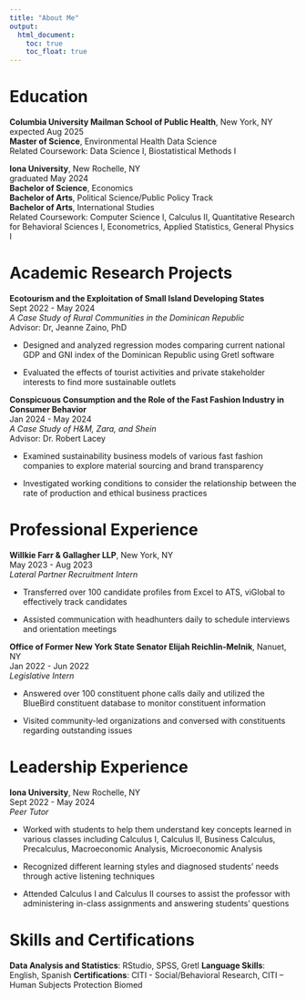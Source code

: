 ```yaml
---
title: "About Me"
output: 
  html_document:
    toc: true
    toc_float: true
---
```


# Education

**Columbia University Mailman School of Public Health**, New York, NY   
expected Aug 2025      
**Master of Science**, Environmental Health Data Science    
Related Coursework: Data Science I, Biostatistical Methods I    

**Iona University**, New Rochelle, NY   
graduated May 2024    
**Bachelor of Science**, Economics    
**Bachelor of Arts**, Political Science/Public Policy Track   
**Bachelor of Arts**, International Studies   
Related Coursework: Computer Science I, Calculus II, Quantitative Research for Behavioral Sciences I, Econometrics, Applied Statistics, General Physics I


# Academic Research Projects

**Ecotourism and the Exploitation of Small Island Developing States**                                   
Sept 2022 - May 2024    
_A Case Study of Rural Communities in the Dominican Republic_   
Advisor: Dr, Jeanne Zaino, PhD

*   Designed and analyzed regression modes comparing current national GDP and GNI index of the Dominican Republic using Gretl software

*   Evaluated the effects of tourist activities and private stakeholder interests to find more sustainable outlets

**Conspicuous Consumption and the Role of the Fast Fashion Industry in Consumer Behavior**      	
Jan 2024 - May 2024   
_A Case Study of H&M, Zara, and Shein_    
Advisor: Dr. Robert Lacey

*   Examined sustainability business models of various fast fashion companies to explore material sourcing and brand transparency

*   Investigated working conditions to consider the relationship between the rate of production and ethical business practices


# Professional Experience

**Willkie Farr & Gallagher LLP**, New York, NY    
May 2023 - Aug 2023   
_Lateral Partner Recruitment Intern_

*   Transferred over 100 candidate profiles from Excel to ATS, viGlobal to effectively track candidates

*   Assisted communication with headhunters daily to schedule interviews and orientation meetings

**Office of Former New York State Senator Elijah Reichlin-Melnik**, Nanuet, NY    	                    
Jan 2022 - Jun 2022   
_Legislative Intern_

*   Answered over 100 constituent phone calls daily and utilized the BlueBird constituent database to monitor constituent information

*   Visited community-led organizations and conversed with constituents regarding outstanding issues


# Leadership Experience

**Iona University**, New Rochelle, NY   
Sept 2022 - May 2024    
_Peer Tutor_

  * Worked with students to help them understand key concepts learned in various classes including Calculus I, Calculus II, Business Calculus, Precalculus, Macroeconomic Analysis, Microeconomic Analysis
  
  * Recognized different learning styles and diagnosed students’ needs through active listening techniques
  
  * Attended Calculus I and Calculus II courses to assist the professor with administering in-class assignments and answering students’ questions


# Skills and Certifications

**Data Analysis and Statistics**: RStudio, SPSS, Gretl
**Language Skills**: English, Spanish
**Certifications**: CITI - Social/Behavioral Research, CITI – Human Subjects Protection Biomed

